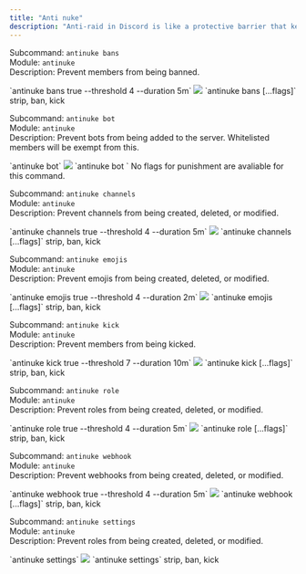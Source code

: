 ```yaml
---
title: "Anti nuke"
description: "Anti-raid in Discord is like a protective barrier that keeps your server safe from trolls and spammers trying to crash your online party."
---
```



Subcommand: `antinuke bans` <br /> Module: `antinuke` <br /> Description: Prevent members from being banned.

<div id="bans"/>
<Tabs>
  <Tab title="Example">
  `antinuke bans true --threshold 4 --duration 5m`
  <Frame caption="Enabling antinuke bans and setting flags">
  <img src="/images/security/antinuke/an_ban.gif" />
  </Frame>
  </Tab>
  <Tab title="Syntax">`antinuke bans <status> [...flags]`</Tab>
  <Tab title="Punishment Types">
    strip, ban, kick
  </Tab>
</Tabs>

<br />

Subcommand: `antinuke bot` <br /> Module: `antinuke` <br /> Description: Prevent bots from being added to the server. Whitelisted members will be exempt from this.

<div id="bot"/>
<Tabs>
  <Tab title="Example">
  `antinuke bot`
  <Frame caption="Enabling antinuke bot">
  <img src="/images/security/antinuke/an_bot.gif" />
  </Frame>
  </Tab>
  <Tab title="Syntax">`antinuke bot <status>`</Tab>
  <Tab title="Punishment Types">
    No flags for punishment are avaliable for this command.
  </Tab>
</Tabs>

<br />

Subcommand: `antinuke channels` <br /> Module: `antinuke` <br /> Description: Prevent channels from being created, deleted, or modified.

<div id="channels"/>
<Tabs>
  <Tab title="Example">
  `antinuke channels true --threshold 4 --duration 5m`
  <Frame caption="Enabling antinuke channels and setting flags">
  <img src="/images/security/antinuke/an_channel.gif" />
  </Frame>
  </Tab>
  <Tab title="Syntax">`antinuke channels <status> [...flags]`</Tab>
  <Tab title="Punishment Types">
    strip, ban, kick
  </Tab>
</Tabs>

<br />

Subcommand: `antinuke emojis` <br /> Module: `antinuke` <br /> Description: Prevent emojis from being created, deleted, or modified.

<div id="emojis"/>
<Tabs>
  <Tab title="Example">
  `antinuke emojis true --threshold 4 --duration 2m`
  <Frame caption="Enabling antinuke emojis and setting flags">
  <img src="/images/security/antinuke/an_emoji.gif" />
  </Frame>
  </Tab>
  <Tab title="Syntax">`antinuke emojis <status> [...flags]`</Tab>
  <Tab title="Punishment Types">
    strip, ban, kick
  </Tab>
</Tabs>

<br />

Subcommand: `antinuke kick` <br /> Module: `antinuke` <br /> Description: Prevent members from being kicked.

<div id="kick"/>
<Tabs>
  <Tab title="Example">
  `antinuke kick true --threshold 7 --duration 10m`
  <Frame caption="Enabling antinuke kick and setting flags">
  <img src="/images/security/antinuke/an_kick.gif" />
  </Frame>
  </Tab>
  <Tab title="Syntax">`antinuke kick <status> [...flags]`</Tab>
  <Tab title="Punishment Types">
    strip, ban, kick
  </Tab>
</Tabs>

<br />

Subcommand: `antinuke role` <br /> Module: `antinuke` <br /> Description: Prevent roles from being created, deleted, or modified.

<div id="role"/>
<Tabs>
  <Tab title="Example">
  `antinuke role true --threshold 4 --duration 5m`
  <Frame caption="Enabling antinuke role and setting flags">
  <img src="/images/security/antinuke/an_role.gif" />
  </Frame>
  </Tab>
  <Tab title="Syntax">`antinuke role <status> [...flags]`</Tab>
  <Tab title="Punishment Types">
    strip, ban, kick
  </Tab>
</Tabs>

<br />

Subcommand: `antinuke webhook` <br /> Module: `antinuke` <br /> Description: Prevent webhooks from being created, deleted, or modified.

<div id="webhook"/>
<Tabs>
  <Tab title="Example">
  `antinuke webhook true --threshold 4 --duration 5m`
  <Frame caption="Enabling antinuke webhook and setting flags">
  <img src="/images/security/antinuke/an_webhook.gif" />
  </Frame>
  </Tab>
  <Tab title="Syntax">`antinuke webhook <status> [...flags]`</Tab>
  <Tab title="Punishment Types">
    strip, ban, kick
  </Tab>
</Tabs>

<br />

Subcommand: `antinuke settings` <br /> Module: `antinuke` <br /> Description: Prevent roles from being created, deleted, or modified.

<div id="settings"/>
<Tabs>
  <Tab title="Example">
    `antinuke settings`
    <Frame caption="Checking the current antinuke settings">
      <img src="/images/security/antinuke/an_config.gif" />
    </Frame>
  </Tab>
  <Tab title="Syntax">`antinuke settings`</Tab>
  <Tab title="Punishment Types">
    strip, ban, kick
  </Tab>
</Tabs>

